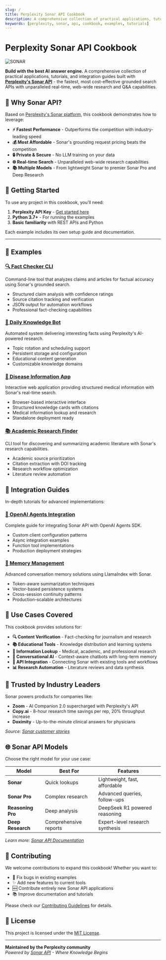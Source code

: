 ```yaml
---
slug: /
title: Perplexity Sonar API Cookbook
description: A comprehensive collection of practical applications, tutorials, and integration guides for Perplexity's Sonar API
keywords: [perplexity, sonar, api, cookbook, examples, tutorials]
---
```


# Perplexity Sonar API Cookbook

![SONAR](/static/img/perplexity-sonar.png)

**Build with the best AI answer engine.** A comprehensive collection of practical applications, tutorials, and integration guides built with [**Perplexity's Sonar API**](https://sonar.perplexity.ai/) - the fastest, most cost-effective grounded search APIs with unparalleled real-time, web-wide research and Q&A capabilities.

## 🌟 Why Sonar API?

Based on [Perplexity's Sonar platform](https://sonar.perplexity.ai/), this cookbook demonstrates how to leverage:

- **⚡ Fastest Performance** - Outperforms the competition with industry-leading speed
- **💰 Most Affordable** - Sonar's grounding request pricing beats the competition  
- **🔒 Private & Secure** - No LLM training on your data
- **🌐 Real-time Search** - Unparalleled web-wide research capabilities
- **📚 Multiple Models** - From lightweight Sonar to premier Sonar Pro and Deep Research

## 🚀 Getting Started

To use any project in this cookbook, you'll need:

1. **Perplexity API Key** - [Get started here](https://docs.perplexity.ai/home)
2. **Python 3.7+** - For running the examples
3. **Basic familiarity** with REST APIs and Python

Each example includes its own setup guide and documentation.

---

## 🔧 Examples

### [🔍 Fact Checker CLI](examples/fact-checker-cli/)
Command-line tool that analyzes claims and articles for factual accuracy using Sonar's grounded search.
- Structured claim analysis with confidence ratings
- Source citation tracking and verification
- JSON output for automation workflows
- Professional fact-checking capabilities

### [🤖 Daily Knowledge Bot](examples/daily-knowledge-bot/)
Automated system delivering interesting facts using Perplexity's AI-powered research.
- Topic rotation and scheduling support
- Persistent storage and configuration
- Educational content generation
- Customizable knowledge domains

### [🏥 Disease Information App](examples/disease-qa/)
Interactive web application providing structured medical information with Sonar's real-time search.
- Browser-based interactive interface
- Structured knowledge cards with citations
- Medical information lookup and research
- Standalone deployment ready

### [📚 Academic Research Finder](examples/research-finder/)
CLI tool for discovering and summarizing academic literature with Sonar's research capabilities.
- Academic source prioritization
- Citation extraction with DOI tracking
- Research workflow optimization
- Literature review automation

## 📖 Integration Guides

In-depth tutorials for advanced implementations:

### [🔗 OpenAI Agents Integration](articles/openai-agents-integration/)
Complete guide for integrating Sonar API with OpenAI Agents SDK.
- Custom client configuration patterns
- Async integration examples
- Function tool implementations
- Production deployment strategies

### [🧠 Memory Management](articles/memory-management/)
Advanced conversation memory solutions using LlamaIndex with Sonar.
- Token-aware summarization techniques
- Vector-based persistence systems
- Cross-session continuity patterns
- Production-scalable architectures

## 🎯 Use Cases Covered

This cookbook provides solutions for:

- **🔍 Content Verification** - Fact-checking for journalism and research
- **📚 Educational Tools** - Knowledge distribution and learning systems
- **🏥 Information Lookup** - Medical, academic, and professional research
- **🤖 Conversational AI** - Context-aware chatbots with long-term memory
- **🔗 API Integration** - Connecting Sonar with existing tools and workflows
- **📊 Research Automation** - Literature reviews and data synthesis

## 🏢 Trusted by Industry Leaders

Sonar powers products for companies like:
- **Zoom** - AI Companion 2.0 supercharged with Perplexity's API
- **Copy.ai** - 8-hour research time savings per rep, 20% throughput increase
- **Doximity** - Up-to-the-minute clinical answers for physicians

*Source: [Sonar customer stories](https://sonar.perplexity.ai/)*

## 🌐 Sonar API Models

Choose the right model for your use case:

| Model | Best For | Features |
|-------|----------|----------|
| **Sonar** | Quick lookups | Lightweight, fast, affordable |
| **Sonar Pro** | Complex research | Advanced queries, follow-ups |
| **Reasoning Pro** | Deep analysis | DeepSeek R1 powered reasoning |
| **Deep Research** | Comprehensive reports | Expert-level research synthesis |

*Learn more: [Sonar API Documentation](https://docs.perplexity.ai/home)*

## 🤝 Contributing

We welcome contributions to expand this cookbook! Whether you want to:

- 🐛 Fix bugs in existing examples
- ✨ Add new features to current tools
- 🆕 Contribute entirely new Sonar API applications
- 📚 Improve documentation and tutorials

Please check our [Contributing Guidelines](https://github.com/ppl-ai/api-cookbook/blob/main/CONTRIBUTING.md) for details.

## 📄 License

This project is licensed under the [MIT License](https://github.com/ppl-ai/api-cookbook/blob/main/LICENSE).

---

**Maintained by the Perplexity community**  
*Powered by [Sonar API](https://sonar.perplexity.ai/) - Where Knowledge Begins* 